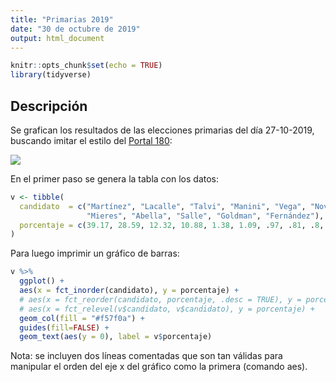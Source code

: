```yaml
---
title: "Primarias 2019"
date: "30 de octubre de 2019"
output: html_document
---
```


```r
knitr::opts_chunk$set(echo = TRUE)
library(tidyverse)
```

## Descripción

Se grafican los resultados de las elecciones primarias del día 27-10-2019, buscando imitar el estilo
del [Portal 180](180.com.uy):

![](../misc/grafico_180.PNG)

En el primer paso se genera la tabla con los datos:

```r

v <- tibble(
  candidato  = c("Martínez", "Lacalle", "Talvi", "Manini", "Vega", "Novick", 
                 "Mieres", "Abella", "Salle", "Goldman", "Fernández"),
  porcentaje = c(39.17, 28.59, 12.32, 10.88, 1.38, 1.09, .97, .81, .8, .26, .06)
)
```

Para luego imprimir un gráfico de barras:

```r
v %>% 
  ggplot() +
  aes(x = fct_inorder(candidato), y = porcentaje) +
  # aes(x = fct_reorder(candidato, porcentaje, .desc = TRUE), y = porcentaje) + # También es viable
  # aes(x = fct_relevel(v$candidato, v$candidato), y = porcentaje) +            # También es viable
  geom_col(fill = "#f57f0a") +
  guides(fill=FALSE) + 
  geom_text(aes(y = 0), label = v$porcentaje)
```

Nota: se incluyen dos líneas comentadas que son tan válidas para manipular el orden del eje x del 
gráfico como la primera (comando aes).
